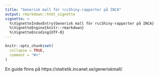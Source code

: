 ```yaml
---
title: "Generisk mall för rccShiny-rapporter på INCA"
output: rmarkdown::html_vignette
vignette: >
  %\VignetteIndexEntry{Generisk mall för rccShiny-rapporter på INCA}
  %\VignetteEngine{knitr::rmarkdown}
  %\VignetteEncoding{UTF-8}
---
```


```r
knitr::opts_chunk$set(
  collapse = TRUE,
  comment = "#>"
)
```

En guide finns på https://statistik.incanet.se/generiskmall/
